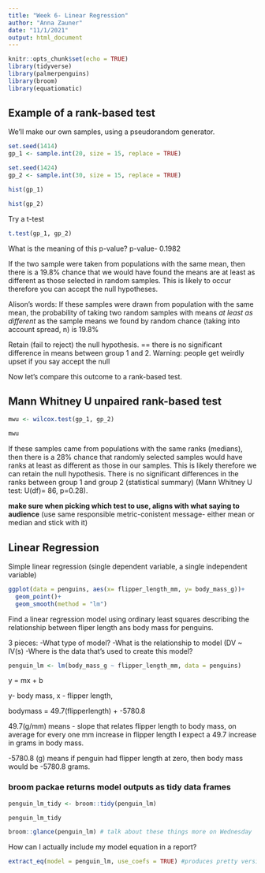 ```yaml
---
title: "Week 6- Linear Regression"
author: "Anna Zauner"
date: "11/1/2021"
output: html_document
---
```


```r
knitr::opts_chunk$set(echo = TRUE)
library(tidyverse)
library(palmerpenguins)
library(broom)
library(equatiomatic)

```

## Example of a rank-based test

We'll make our own samples, using a pseudorandom generator.

```r
set.seed(1414)
gp_1 <- sample.int(20, size = 15, replace = TRUE)

set.seed(1424)
gp_2 <- sample.int(30, size = 15, replace = TRUE)

```

```r
hist(gp_1)

hist(gp_2)

```
Try a t-test

```r
t.test(gp_1, gp_2)
```

What is the meaning of this p-value? p-value- 0.1982

If the two sample were taken from populations with the same mean, then there is a 19.8% chance that we would have found the means are at least as different as those selected in random samples. This is likely to occur therefore you can accept the null hypotheses. 

Alison's words: If these samples were drawn from population with the same mean, the probability of taking two random samples with means *at least as different* as the sample means we found by random chance (taking into account spread, n) is 19.8%

Retain (fail to reject) the null hypothesis. == there is no significant difference in means between group 1 and 2. Warning: people get weirdly upset if you say accept the null

Now let's compare this outcome to a rank-based test.

## Mann Whitney U unpaired rank-based test

```r
mwu <- wilcox.test(gp_1, gp_2)

mwu

```


If these samples came from populations with the same ranks (medians), then there is a 28% chance that randomly selected samples would have ranks at least as different as those in our samples. This is likely therefore we can retain the null hypothesis. There is no significant differences in the ranks between group 1 and group 2 (statistical summary) (Mann Whitney U test: U(df)= 86, p=0.28).

**make sure when picking which test to use, aligns with what saying to audience** (use same responsible metric-conistent message- either mean or median and stick with it)

## Linear Regression

Simple linear regression (single dependent variable, a single independent variable)

```r
ggplot(data = penguins, aes(x= flipper_length_mm, y= body_mass_g))+
  geom_point()+
  geom_smooth(method = "lm")
```



Find a linear regression model using ordinary least squares describing the relationship between fliper length ans body mass for penguins.

3 pieces:
-What type of model?
-What is the relationship to model (DV ~ IV(s)
-Where is the data that's used to create this model?

```r
penguin_lm <- lm(body_mass_g ~ flipper_length_mm, data = penguins)

```

y = mx + b

y- body mass, x - flipper length, 

bodymass = 49.7(flipperlength) + -5780.8

49.7(g/mm) means - slope that relates flipper length to body mass, on average for every one mm increase in flipper length I expect a 49.7 increase in grams in body mass. 

-5780.8 (g) means if penguin had flipper length at zero, then body mass would be -5780.8 grams.


### broom packae returns model outputs as tidy data frames

```r
penguin_lm_tidy <- broom::tidy(penguin_lm)

penguin_lm_tidy

broom::glance(penguin_lm) # talk about these things more on Wednesday

```

How can I actually include my model equation in a report?

```r
extract_eq(model = penguin_lm, use_coefs = TRUE) #produces pretty version of equation
```

